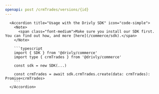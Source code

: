 ```yaml
---
openapi: post /crmTrades/versions/{id}
---
```


      <Accordion title="Usage with the Drivly SDK" icon="code-simple">
        <Note>
          <span class="font-medium">Make sure you install our SDK first. You can find out how, and more [here](/commerce/sdk).</span>
        </Note>

        ```typescript
        import { SDK } from '@drivly/commerce'
        import type { crmTrades } from '@drivly/commerce'

        const sdk = new SDK(...)

        const crmTrades = await sdk.crmTrades.create(data: crmTrades): Promise<crmTrades>
        ```
      </Accordion>
